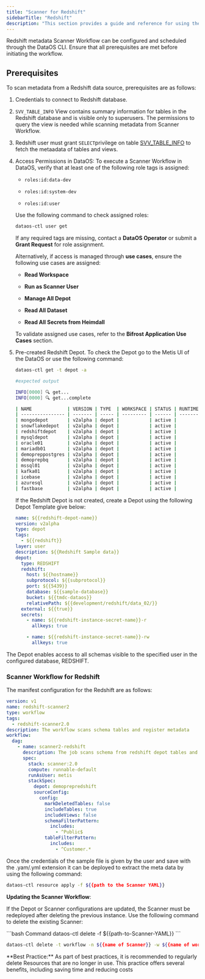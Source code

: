 ```yaml
---
title: "Scanner for Redshift"
sidebarTitle: "Redshift"
description: "This section provides a guide and reference for using the Redshift metadata Scanner Workflow. It includes configuration steps, and required access permissions for execution."
---
```


Redshift metadata Scanner Workflow can be configured and scheduled through the DataOS CLI. Ensure that all prerequisites are met before initiating the workflow.

## Prerequisites

To scan metadata from a Redshift data source, prerequisites are as follows:

1. Credentials to connect to Redshift database.
2. `SVV_TABLE_INFO` View contains summary information for tables in the Redshift database and is visible only to superusers. The permissions to query the view is needed while scanning metadata from Scanner Workflow.
3. Redshift user must grant `SELECT`privilege on table [SVV_TABLE_INFO](https://docs.aws.amazon.com/redshift/latest/dg/r_SVV_TABLE_INFO.html) to fetch the metaadata of tables and views.
4. Access Permissions in DataOS: To execute a Scanner Workflow in DataOS, verify that at least one of the following role tags is assigned:    
    * `roles:id:data-dev`
    
    * `roles:id:system-dev`
    
    * `roles:id:user`
    
    Use the following command to check assigned roles:
    
    ```bash
    dataos-ctl user get
    ```
    
    If any required tags are missing, contact a **DataOS Operator** or submit a **Grant Request** for role assignment.
    
    Alternatively, if access is managed through **use cases**, ensure the following use cases are assigned:
    
    * **Read Workspace**
    
    * **Run as Scanner User**
    
    * **Manage All Depot**
    
    * **Read All Dataset**
    
    * **Read All Secrets from Heimdall**
    
    To validate assigned use cases, refer to the **Bifrost Application Use Cases** section.

5. Pre-created Redshift Depot. To check the Depot go to the Metis UI of the DataOS or use the following command:
    
    ```bash
    dataos-ctl get -t depot -a
    ```

    ```bash
    #expected output
    
    INFO[0000] 🔍 get...
    INFO[0000] 🔍 get...complete
    
    | NAME             | VERSION | TYPE  | WORKSPACE | STATUS | RUNTIME | OWNER      |
    | ---------------- | ------- | ----- | --------- | ------ | ------- | ---------- |
    | mongodepot       | v2alpha | depot |           | active |         | usertest   |
    | snowflakedepot   | v2alpha | depot |           | active |         | gojo       |
    | redshiftdepot    | v2alpha | depot |           | active |         | kira       |
    | mysqldepot       | v2alpha | depot |           | active |         | ryuk       |
    | oracle01         | v2alpha | depot |           | active |         | drdoom     |
    | mariadb01        | v2alpha | depot |           | active |         | tonystark  |
    | demopreppostgres | v2alpha | depot |           | active |         | slimshaddy |
    | demoprepbq       | v2alpha | depot |           | active |         | pengvin    |
    | mssql01          | v2alpha | depot |           | active |         | hulk       |
    | kafka01          | v2alpha | depot |           | active |         | peeter     |
    | icebase          | v2alpha | depot |           | active |         | blackpink  |
    | azuresql         | v2alpha | depot |           | active |         | arnold     |
    | fastbase         | v2alpha | depot |           | active |         | ddevil     |
    ```
    
    If the Redshift Depot is not created, create a Depot using the following Depot Template give below: 
    

    ```yaml
    name: ${{redshift-depot-name}}
    version: v2alpha
    type: depot
    tags:
      - ${{redshift}}
    layer: user
    description: ${{Redshift Sample data}}
    depot:
      type: REDSHIFT
      redshift:
        host: ${{hostname}}
        subprotocol: ${{subprotocol}}
        port: ${{5439}}
        database: ${{sample-database}}
        bucket: ${{tmdc-dataos}}
        relativePath: ${{development/redshift/data_02/}}
      external: ${{true}}
      secrets:
        - name: ${{redshift-instance-secret-name}}-r
          allkeys: true
    
        - name: ${{redshift-instance-secret-name}}-rw
          allkeys: true
    ```
    

The Depot enables access to all schemas visible to the specified user in the configured database, REDSHIFT.

### Scanner Workflow for Redshift

The manifest configuration for the Redshift are as follows: 

```yaml
version: v1
name: redshift-scanner2
type: workflow
tags:
  - redshift-scanner2.0
description: The workflow scans schema tables and register metadata
workflow:
  dag:
    - name: scanner2-redshift
      description: The job scans schema from redshift depot tables and register metadata to metis2
      spec:
        stack: scanner:2.0
        compute: runnable-default
        runAsUser: metis
        stackSpec:
          depot: demoprepredshift
          sourceConfig:
            config:
              markDeletedTables: false
              includeTables: true
              includeViews: false
              schemaFilterPattern:
                includes:
                  - ^Public$
              tableFilterPattern:
                includes:
                  - ^Customer.*
```

Once the credentials of the sample file is given by the user and save with the .yam/.yml extension it can be deployed to extract the meta data by using the following command:

```bash
dataos-ctl resource apply -f ${{path to the Scanner YAML}}
```

**Updating the Scanner Workflow**:

If the Depot or Scanner configurations are updated, the Scanner must be redeployed after deleting the previous instance. Use the following command to delete the existing Scanner:

<CodeGroup>
  ```bash Command
  dataos-ctl delete -f ${{path-to-Scanner-YAML}}
  ```

  ```bash Alternative Command
  dataos-ctl delete -t workflow -n ${{name of Scanner}} -w ${{name of workspace}}
  ```
</CodeGroup>

<Note>
  **Best Practice:** As part of best practices, it is recommended to regularly delete Resources that are no longer in use. This practice offers several benefits, including saving time and reducing costs
</Note>